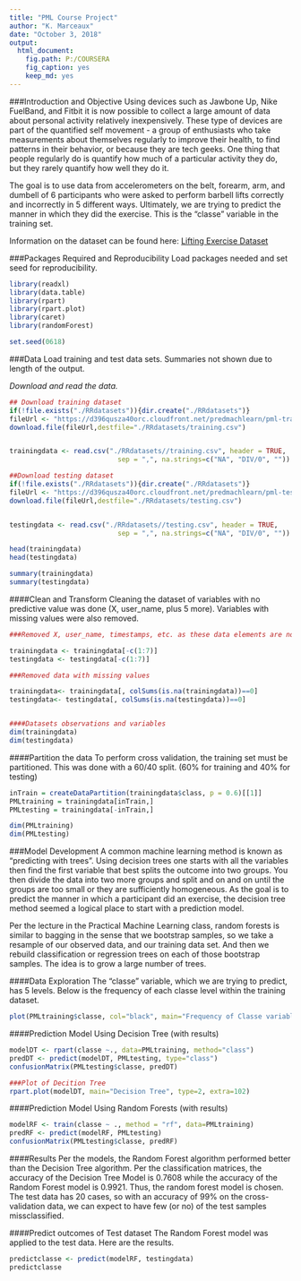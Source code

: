 ---
title: "PML Course Project"
author: "K. Marceaux"
date: "October 3, 2018"
output: 
  html_document: 
    fig.path: P:/COURSERA
    fig_caption: yes
    keep_md: yes
---
###Introduction and Objective
Using devices such as Jawbone Up, Nike FuelBand, and Fitbit it is now possible to collect a large amount of data about personal activity relatively inexpensively. These type of devices are part of the quantified self movement - a group of enthusiasts who take measurements about themselves regularly to improve their health, to find patterns in their behavior, or because they are tech geeks. One thing that people regularly do is quantify how much of a particular activity they do, but they rarely quantify how well they do it.  

The goal is to use data from accelerometers on the belt, forearm, arm, and dumbell of 6 participants who were asked to perform barbell lifts correctly and incorrectly in 5 different ways.  Ultimately, we are trying to predict the manner in which they did the exercise. This is the "classe" variable in the training set. 

Information on the dataset can be found here:  [Lifting Exercise Dataset](http://web.archive.org/web/20161224072740/http:/groupware.les.inf.puc-rio.br/har)  


###Packages Required and Reproducibility 
Load packages needed and set seed for reproducibility. 


```{r loadlibraries, ech = TRUE}
library(readxl)
library(data.table)
library(rpart)
library(rpart.plot)
library(caret) 
library(randomForest)

set.seed(0618)
```


###Data
Load training and test data sets.  Summaries not shown due to length of the output. 

*Download and read the data.*  

```{r getdata, echo=TRUE}
## Download training dataset 
if(!file.exists("./RRdatasets")){dir.create("./RRdatasets")}
fileUrl <- "https://d396qusza40orc.cloudfront.net/predmachlearn/pml-training.csv"
download.file(fileUrl,destfile="./RRdatasets/training.csv")


trainingdata <- read.csv("./RRdatasets//training.csv", header = TRUE,
                           sep = ",", na.strings=c("NA", "DIV/0", "")) 

##Download testing dataset
if(!file.exists("./RRdatasets")){dir.create("./RRdatasets")}
fileUrl <- "https://d396qusza40orc.cloudfront.net/predmachlearn/pml-testing.csv"
download.file(fileUrl,destfile="./RRdatasets/testing.csv")


testingdata <- read.csv("./RRdatasets//testing.csv", header = TRUE,
                           sep = ",", na.strings=c("NA", "DIV/0", "")) 

```

```{r summary, echo=TRUE, results="hide"}

head(trainingdata)
head(testingdata)

summary(trainingdata)
summary(testingdata)

```
####Clean and Transform
Cleaning the dataset of variables with no predictive value was done (X, user_name, plus 5 more).  Variables with missing values were also removed.


```{r cleaningdata, echo=TRUE}
###Removed X, user_name, timestamps, etc. as these data elements are not useful for this project. 

trainingdata <- trainingdata[-c(1:7)]
testingdata <- testingdata[-c(1:7)]

###Removed data with missing values

trainingdata<- trainingdata[, colSums(is.na(trainingdata))==0]
testingdata<- testingdata[, colSums(is.na(testingdata))==0]


####Datasets observations and variables
dim(trainingdata)
dim(testingdata)


```
####Partition the data
To perform cross validation, the training set must be partitioned.  This was done with a 60/40 split.  (60% for training and 40% for testing)
 
```{r splitdata, echo=TRUE}
 
inTrain = createDataPartition(trainingdata$class, p = 0.6)[[1]]
PMLtraining = trainingdata[inTrain,]
PMLtesting = trainingdata[-inTrain,]

dim(PMLtraining)
dim(PMLtesting)

```

###Model Development 
A common machine learning method is known as "predicting with trees".  Using decision trees one starts with all the variables then find the first variable that best splits the outcome into two groups.  You then divide the data into two more groups and split and on and on until the groups are too small or they are sufficiently homogeneous.  As the goal is to predict the manner in which a participant did an exercise, the decision tree method seemed a logical place to start with a prediction model.  

Per the lecture in the Practical Machine Learning class, random forests is similar to bagging in the sense that we bootstrap samples, so we take a resample of our observed data, and our training data set. And then we rebuild classification or regression trees on each of those bootstrap samples.  The idea is to grow a large number of trees.  

####Data Exploration
The "classe" variable, which we are trying to predict, has 5 levels. Below is the frequency of each classe level within the training dataset. 

```{r explore, echo=TRUE}
plot(PMLtraining$classe, col="black", main="Frequency of Classe variable in Training Dataset", xlab="classe levels", ylab="Frequency")

```

####Prediction Model Using Decision Tree (with results)

```{r DT model, echo=TRUE}
modelDT <- rpart(classe ~., data=PMLtraining, method="class")
predDT <- predict(modelDT, PMLtesting, type="class")
confusionMatrix(PMLtesting$classe, predDT)

###Plot of Decition Tree
rpart.plot(modelDT, main="Decision Tree", type=2, extra=102)

```

####Prediction Model Using Random Forests (with results)
```{r RF Model, echo=TRUE}
modelRF <- train(classe ~ ., method = "rf", data=PMLtraining)
predRF <- predict(modelRF, PMLtesting)
confusionMatrix(PMLtesting$classe, predRF)


```
####Results
Per the models, the Random Forest algorithm performed better than the Decision Tree algorithm.  Per the classification matrices, the accuracy of the Decision Tree Model is 0.7608 while the accuracy of the Random Forest model is 0.9921.  Thus, the random forest model is chosen.  The test data has 20 cases, so with an accuracy of 99% on the cross-validation data, we can expect to have few (or no) of the test samples missclassified.  

####Predict outcomes of Test dataset
The Random Forest model was applied to the test data.  Here are the results. 

```{r predict, echo=TRUE} 

predictclasse <- predict(modelRF, testingdata)
predictclasse

```



 
 

